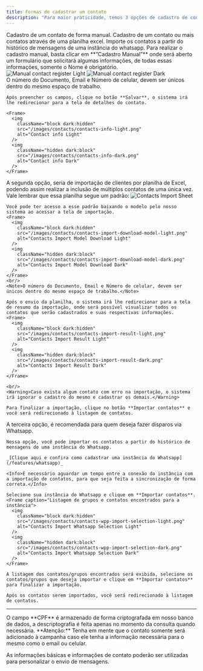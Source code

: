 ```yaml
---
title: Formas de cadastrar um contato
description: "Para maior praticidade, temos 3 opções de cadastro de contatos que podem ser vistos na parte superior direita."
---
```


<CardGroup cols={3}>
  <Card title="Cadastro manual" icon="plus">
    Cadastro de um contato de forma manual.
  </Card>
  <Card title="Importar arquivo" icon="file-import">
    Cadastro de um contato ou mais contatos através de uma planilha excel.
  </Card>
  <Card title="Importar Whatsapp" icon="whatsapp">
    Importe os contatos a partir do histórico de mensagens de uma instância do
    whatsapp.
  </Card>
</CardGroup>

<Tabs>
  <Tab title="Cadastro manual">
    Para realizar o cadastro manual, basta clicar em **“Cadastro Manual”** onde será aberto um formulário que solicitará algumas informações, de todas essas informações, somente o Nome é obrigatório.
    <Frame>
      <img
        className="block dark:hidden"
        src="/images/contacts/contacts-manual-register-light.png"
        alt="Manual contact register Light"
      />
      <img
        className="hidden dark:block"
        src="/images/contacts/contacts-manual-register-dark.png"
        alt="Manual contact register Dark"
      />
    </Frame>
    <br/>
    <Note>O número do Documento, Email e Número de celular, devem ser únicos dentro do mesmo espaço de trabalho.</Note>

    Após preencher os campos, clique no botão **Salvar**, o sistema irá lhe redirecionar para a tela de detalhes do contato.

    <Frame>
      <img
        className="block dark:hidden"
        src="/images/contacts/contacts-info-light.png"
        alt="Contact info Light"
      />
      <img
        className="hidden dark:block"
        src="/images/contacts/contacts-info-dark.png"
        alt="Contact info Dark"
      />
    </Frame>

  </Tab>
  
  <Tab title="Importar arquivo">
    A segunda opção, seria de importação de clientes por planilha de Excel, podendo assim realizar a inclusão de múltiplos contatos de uma única vez. Vale lembrar que essa planilha segue um padrão:
    <Frame>
      <img
        src="/images/contacts/contacts-import-sheet.png"
        alt="Contacts Import Sheet"
      />
    </Frame>

    Você pode ter acesso a esse padrão baixando o modelo pelo nosso sistema ao acessar a tela de importação.
    <Frame>
      <img
        className="block dark:hidden"
        src="/images/contacts/contacts-import-download-model-light.png"
        alt="Contacts Import Model Download Light"
      />
      <img
        className="hidden dark:block"
        src="/images/contacts/contacts-import-download-model-dark.png"
        alt="Contacts Import Model Download Dark"
      />
    </Frame>
    <br/>
    <Note>O número do Documento, Email e Número de celular, devem ser únicos dentro do mesmo espaço de trabalho.</Note>

    Após o envio da planilha, o sistema irá lhe redirecionar para a tela de resumo da importação, onde será possível visualizar todos os contatos que serão cadastrados e suas respectivas informações.
    <Frame>
      <img
        className="block dark:hidden"
        src="/images/contacts/contacts-import-result-light.png"
        alt="Contacts Import Result Light"
      />
      <img
        className="hidden dark:block"
        src="/images/contacts/contacts-import-result-dark.png"
        alt="Contacts Import Result Dark"
      />
    </Frame>

    <br/>
    <Warning>Caso exista algum contato com erro na importação, o sistema irá ignorar o cadastro do mesmo e cadastrar os demais.</Warning>

    Para finalizar a importação, clique no botão **Importar contatos** e você será redirecionado à listagem de contatos.

  </Tab>
  <Tab title="Importar Whatsapp">
    A terceira opção, é recomendada para quem deseja fazer disparos via Whatsapp.
    
    Nessa opção, você pode importar os contatos a partir do histórico de mensagens de uma instância do Whatsapp.
    
    _[Clique aqui e confira como cadastrar uma instância do Whatsapp](/features/whatsapp)_

    <Info>É necessário aguardar um tempo entre a conexão da instância com a importação de contatos, para que seja feita a sincronização de forma correta.</Info>

    Selecione sua instância do Whatsapp e clique em **Importar contatos**.
    <Frame caption="Listagem de grupos e contatos encontrados para a instância">
      <img
        className="block dark:hidden"
        src="/images/contacts/contacts-wpp-import-selection-light.png"
        alt="Contacts Import Whatsapp Selection Light"
      />
      <img
        className="hidden dark:block"
        src="/images/contacts/contacts-wpp-import-selection-dark.png"
        alt="Contacts Import Whatsapp Selection Dark"
      />
    </Frame>

    A listagem dos contatos/grupos encontrados será exibida, selecione os contatos/grupos que deseja importar e clique em **Importar contatos** para finalizar a importação.

    Após os contatos serem importados, você será redirecionado à listagem de contatos.

  </Tab>
</Tabs>

---

<Note>
  O campo **CPF** é armazenado de forma criptografada em nosso banco de dados, a
  descriptografia é feita apenas no momento da consulta quando necessária.
</Note>

<Warning>
  **Atenção:** Tenha em mente que o contato somente será adicionado à campanha
  caso ele tenha a informação necessária para o mesmo como o email ou celular.
</Warning>

As informações básicas e informações de contato poderão ser utilizadas para personalizar o envio de mensagens.
